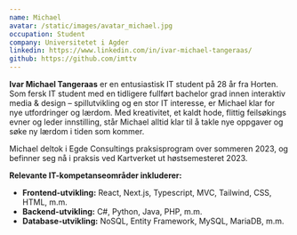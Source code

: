 ```yaml
---
name: Michael
avatar: /static/images/avatar_michael.jpg
occupation: Student
company: Universitetet i Agder
linkedin: https://www.linkedin.com/in/ivar-michael-tangeraas/
github: https://github.com/imttv
---
```


**Ivar Michael Tangeraas** er en entusiastisk IT student på 28 år fra Horten. Som fersk IT student med en tidligere fullført bachelor grad innen interaktiv media & design – spillutvikling og en stor IT interesse, er Michael klar for nye utfordringer og lærdom. Med kreativitet, et kaldt hode, flittig feilsøkings evner og leder innstilling, står Michael alltid klar til å takle nye oppgaver og søke ny lærdom i tiden som kommer.

Michael deltok i Egde Consultings praksisprogram over sommeren 2023, og befinner seg nå i praksis ved Kartverket ut høstsemesteret 2023.

**Relevante IT-kompetanseområder inkluderer:**

- **Frontend-utvikling:** React, Next.js, Typescript, MVC, Tailwind, CSS, HTML, m.m.
- **Backend-utvikling:** C#, Python, Java, PHP, m.m.
- **Database-utvikling:** NoSQL, Entity Framework, MySQL, MariaDB, m.m.
